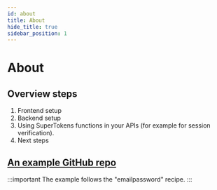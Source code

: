 ```yaml
---
id: about
title: About
hide_title: true
sidebar_position: 1
---
```


# About

## Overview steps

1. Frontend setup
2. Backend setup
3. Using SuperTokens functions in your APIs (for example for session verification).
4. Next steps

## [An example GitHub repo](https://github.com/supertokens/supertokens-node/tree/master/examples/aws/with-emailpassword) 

:::important
The example follows the "emailpassword" recipe.
:::
